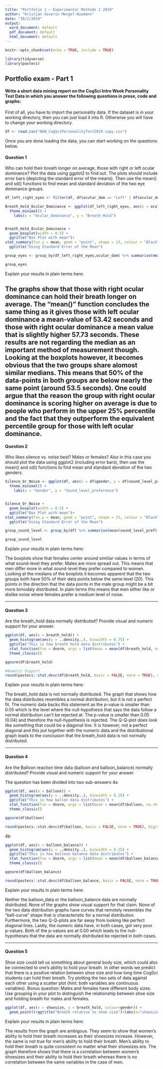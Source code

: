 ```yaml
---
title: "Portfolio 1 — Experimental Methods 1 2019"
author: "Kristian Severin Mengel-Niemann"
date: "10/1/2019"
output:
  word_document: default
  pdf_document: default
  html_document: default
---
```


```r
knitr::opts_chunk$set(echo = TRUE, include = TRUE)

library(tidyverse)
library(pastecs)
```

## Portfolio exam - Part 1

#### Write a short data mining report on the CogSci Intro Week Personality Test Data in which you answer the following questions in prose, code and graphs:

First of all, you have to import the personality data. If the dataset is in your working directory, then you can just load it into R. Otherwise you will have to change your working directory.

```r
df <- read.csv("NEW_CogSciPersonalityTest2019 copy.csv")

```

Once you are done loading the data, you can start working on the questions below.

#### Question 1

Who can hold their breath longer on average, those with right or left ocular dominance? Plot the data using ggplot2 to find out. The plots should include error bars (depicting the standard error of the means). Then use the mean() and sd() functions to find mean and standard deviation of the two eye dominance groups.


```r
df_left_right_eyes <- filter(df, df$ocular_dom == "Left" | df$ocular_dom == "Right")

Breath_Hold_Ocular_Dominance <- ggplot(df_left_right_eyes, aes(x = ocular_dom, y = breath_hold, colour = ocular_dom)) +
  theme_minimal() +
    labs(x = "Ocular_Dominance", y = "Breath_Hold")


Breath_Hold_Ocular_Dominance +
  geom_boxplot(width = 0.5) +
  ggtitle("Box Plot with mean")+
stat_summary(fun.y = mean, geom = "point", shape = 23, colour = "Black")+stat_summary(fun.data = mean_se, geom = "errorbar", color = 'black', width = 0.1) +
  ggtitle("Using Standard Error of the Mean")

group_eyes <- group_by(df_left_right_eyes,ocular_dom) %>% summarise(mean(breath_hold),sd(breath_hold))

group_eyes

```

Explain your results in plain terms here: 

The graphs show that those with right ocular dominance can hold their breath longer on average. The "mean()" function concludes the same thing as it gives those with left ocular dominance a mean-value of 53.42 seconds and those with right ocular dominance a mean value that is slightly higher 57.73 seconds. These results are not regarding the median as an important method of measurement though. Looking at the boxplots however, it becomes obvious that the two groups share alomost similar medians. This means that 50% of the data-points in both groups are below nearly the same point (around 53.5 seconds). One could argue that the reason the group with right ocular dominance is scoring higher on average is due to people who perform in the upper 25% percentile and the fact that they outperform the equivalent percentile group for those with left ocular dominance.      
---

#### Question 2

Who likes silence vs. noise best? Males or females? Also in this case you should plot the data using ggplot2 (including error bars), then use the mean() and sd() functions to find mean and standard deviation of the two genders.

```r
Silence_Or_Noise <- ggplot(df, aes(x = df$gender, y = df$sound_level_pref, colour = df$gender)) +
  theme_minimal() +
    labs(x = "Gender", y = "Sound_level_preference")


Silence_Or_Noise +
  geom_boxplot(width = 0.5) +
  ggtitle("Box Plot with mean")+
stat_summary(fun.y = mean, geom = "point", shape = 23, colour = "Black")+stat_summary(fun.data = mean_se, geom = "errorbar", color = 'black', width = 0.1) +
  ggtitle("Using Standard Error of the Mean")

group_sound_level <- group_by(df) %>% summarise(mean(sound_level_pref),sd(sound_level_pref))

group_sound_level

```

Explain your results in plain terms here: 

The boxplots show that females center around similiar values in terms of what sound-level they prefer. Males are more spread out. This means that men differ more in what sound-level they prefer compared to women. Looking at the medians of the boxplots it becomes apparent that the two groups both have 50% of their data points below the same level (20). This points in the direction that the data points in the male group might be a bit more bimodaly distributed. In plain terms this means that men either like or dislike noise where females prefer a medium level of noise. 


---

#### Question 3

Are the breath_hold data normally distributed? Provide visual and numeric support for your answer.

```r
ggplot(df, aes(x = breath_hold)) +
  geom_histogram(aes(y = ..density..), binwidth = 0.75) +
  ggtitle("This is how breath hold data distributes") +
  stat_function(fun = dnorm, args = list(mean = mean(df$breath_hold, na.rm = TRUE), sd = sd(df$breath_hold, na.rm = TRUE)), colour= "darkgreen", size = 1)+
  theme_classic()

qqnorm(df$breath_hold)

#Numeric Support
round(pastecs::stat.desc(df$breath_hold, basic = FALSE, norm = TRUE), digits = 2)
```


Explain your results in plain terms here: 

The breath_hold data is not normally distributed. The graph that shows how the data distributes resembles a normal distribution, but it is not a perfect fit. The numeric data backs this statement as the p-value is smaller than 0.05 which is the level where the null-hypothesis that says the data follow a normal distribution can't be rejected at. The p-value is smaller than 0.05 (0.04) and therefore the null-hypothesis is rejected. The Q-Q-plot does look like something that could be a diagonal line. It is however, not a perfect diagonal and this put together with the numeric data and the distributional graph leads to the conclusion that the breath_hold data is not normally distributed.  

---

#### Question 4

Are the Balloon reaction time data (balloon and balloon_balance) normally distributed? Provide visual and numeric support for your answer.


The question has been divided into two sub-answers
4a
```r
ggplot(df, aes(x = balloon)) +
  geom_histogram(aes(y = ..density..), binwidth = 0.25) +
  ggtitle("This is how ballon data distributes") +
  stat_function(fun = dnorm, args = list(mean = mean(df$balloon, na.rm = TRUE), sd = sd(df$balloon, na.rm = TRUE)), colour= "darkgreen", size = 1)+
  theme_classic()

qqnorm(df$balloon)

round(pastecs::stat.desc(df$balloon, basic = FALSE, norm = TRUE), digits = 2)
```

4b
```r
ggplot(df, aes(x = balloon_balance)) +
  geom_histogram(aes(y = ..density..), binwidth = 0.25) +
  ggtitle("This is how balloon balance data distributes") +
  stat_function(fun = dnorm, args = list(mean = mean(df$balloon_balance, na.rm = TRUE), sd = sd(df$balloon_balance, na.rm = TRUE)), colour= "darkgreen", size = 1)+
  theme_classic()

qqnorm(df$balloon_balance)

round(pastecs::stat.desc(df$balloon_balance, basic = FALSE, norm = TRUE), digits = 2)
```

Explain your results in plain terms here: 

Neither the balloon_data or the balloon_balance data are normally distributed. None of the graphs show visual support for that claim. None of the two data distribution graphs have curves that remotely resembles the "bell-curve" shape that is characteristic for a normal distribution. Furthermore, the two Q-Q-plots are far away from looking like perfect diagonal lines. Lastly, the numeric data have, in both cases, got very poor p-values. Both of the p-values are at 0.00 which leads to the null-hypotheses that the data are normally distributed be rejected in both cases. 


---

#### Question 5

Shoe size could tell us something about general body size, which could also be connected to one's ability to hold your breath. In other words we predict that there is a positive relation between shoe size and how long time CogSci students can hold their breath. Try plotting the two sets of data against each other using a scatter plot (hint: both variables are continuous variables). Bonus question: Males and females have different body sizes. Use grouping in your plot to distinguish the relationship between shoe size and holding breath for males and females.

```r
ggplot(df, aes(x = shoesize, y = breath_hold, colour=gender)) +
  geom_point()+ggtitle("Breath relative to shoe size")+labs(x="shoesize", y= "breath_hold")+geom_smooth(method=lm) 
```


Explain your results in plain terms here: 

The results from the graph are ambigous. They seem to show that women's ability to hold their breath increases as their shoesizes increase. However, the same is not true for men's ability to hold their breath. Men's ability to hold their breath is quite consistent no matter what their shoesizes are. The graph therefore shows that there is a correlation between women's shoesizes and their ability to hold their breath whereas there is no correlation between the same variables in the case of men.


